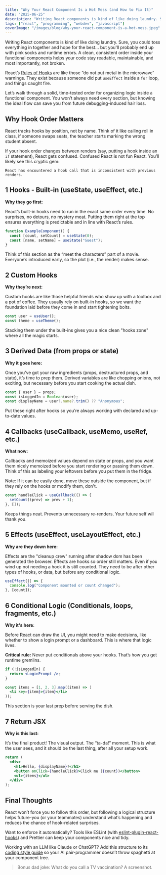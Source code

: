```yaml
---
title: "Why Your React Component Is a Hot Mess (and How to Fix It)"
date: "2025-06-25"
description: "Writing React components is kind of like doing laundry. Sure, you could toss everything in together..."
tags: ["react", "programming", "webdev", "javascript"]
coverImage: "/images/blog/why-your-react-component-is-a-hot-mess.jpeg"
---
```


Writing React components is kind of like doing laundry. Sure, you could toss everything in together and hope for the best… but you'll probably end up with pink socks and runtime errors. A clean, consistent order inside your functional components helps your code stay readable, maintainable, and most importantly, not broken.

React’s [Rules of Hooks](https://reactjs.org/docs/hooks-rules.html) are like those “do not put metal in the microwave” warnings. They exist because someone did put `useEffect` inside a `for` loop, and things caught fire.

Let’s walk through a solid, time-tested order for organizing logic inside a functional component. You won’t always need every section, but knowing the ideal flow can save you from future debugging-induced hair loss.

## Why Hook Order Matters

React tracks hooks by position, not by name. Think of it like calling roll in class, if someone swaps seats, the teacher starts marking the wrong student absent.

If your hook order changes between renders (say, putting a hook inside an `if` statement), React gets confused. Confused React is not fun React. You’ll likely see this cryptic gem:

```vbnet
React has encountered a hook call that is inconsistent with previous renders.
```

## 1 Hooks - Built-in (useState, useEffect, etc.)
**Why they go first:**

React’s built-in hooks need to run in the exact same order every time. No surprises, no detours, no mystery meat. Putting them right at the top ensures everything is predictable and in line with React’s rules.

```jsx
function ExampleComponent() {
  const [count, setCount] = useState(0);
  const [name, setName] = useState("Guest");
}
```

Think of this section as the “meet the characters” part of a movie. Everyone’s introduced early, so the plot (i.e., the render) makes sense.

## 2 Custom Hooks
**Why they’re next:**

Custom hooks are like those helpful friends who show up with a toolbox and a pot of coffee. They usually rely on built-in hooks, so we want the foundation laid before they come in and start tightening bolts.

```jsx
const user = useUser();
const theme = useTheme();
```

Stacking them under the built-ins gives you a nice clean "hooks zone" where all the magic starts.

## 3 Derived Data (from props or state)
**Why it goes here:**

Once you’ve got your raw ingredients (props, destructured props, and state), it’s time to prep them. Derived variables are like chopping onions, not exciting, but necessary before you start cooking the actual dish.

```jsx
const { user } = props;
const isLoggedIn = Boolean(user);
const displayName = user?.name?.trim() ?? "Anonymous";
```

Put these right after hooks so you’re always working with declared and up-to-date values.

## 4 Callbacks (useCallback, useMemo, useRef, etc.)
**What now:**

Callbacks and memoized values depend on state or props, and you want them nicely memoized before you start rendering or passing them down. Think of this as labeling your leftovers before you put them in the fridge.

Note: If it can be easily done, move these outside the component, but if they rely on the hooks or modify them, don't.

```jsx
const handleClick = useCallback(() => {
  setCount((prev) => prev + 1);
}, []);
```

Keeps things neat. Prevents unnecessary re-renders. Your future self will thank you.

## 5 Effects (useEffect, useLayoutEffect, etc.)
**Why are they down here:**

Effects are the "cleanup crew" running after shadow dom has been generated the browser. Effects are hooks so order still matters. Even if you wind up not needing a hook it is still counted. They need to be after other types of hooks, or data, but before any conditional logic.

```jsx
useEffect(() => {
  console.log("Component mounted or count changed");
}, [count]);
```

## 6 Conditional Logic (Conditionals, loops, fragments, etc.)
**Why it's here:**

Before React can draw the UI, you might need to make decisions, like whether to show a login prompt or a dashboard. This is where that logic lives.

**Critical rule:**
Never put conditionals above your hooks. That’s how you get runtime gremlins.

```jsx
if (!isLoggedIn) {
  return <LoginPrompt />;
}

const items = [1, 2, 3].map((item) => (
  <li key={item}>{item}</li>
));
```

This section is your last prep before serving the dish.

## 7 Return JSX
**Why is this last:**

It’s the final product! The visual output. The “ta-da!” moment. This is what the user sees, and it should be the last thing, after all your setup work.

```jsx
return (
  <div>
    <h1>Hello, {displayName}!</h1>
    <button onClick={handleClick}>Click me ({count})</button>
    <ul>{items}</ul>
  </div>
);
```

## Final Thoughts

React won’t force you to follow this order, but following a logical structure helps future-you (or your teammates) understand what’s happening and reduces the chance of hook-related surprises.

Want to enforce it automatically? Tools like ESLint (with [eslint-plugin-react-hooks](https://github.com/facebook/react/tree/main/packages/eslint-plugin-react-hooks)) and Prettier can keep your components nice and tidy.

Working with an LLM like Claude or ChatGPT? Add this structure to its [coding style guide](https://www.anthropic.com/engineering/claude-code-best-practices#1-customize-your-setup) so your AI pair-programmer doesn’t throw spaghetti at your component tree.

> Bonus dad joke: What do you call a TV vaccination?
> A screenshot.

